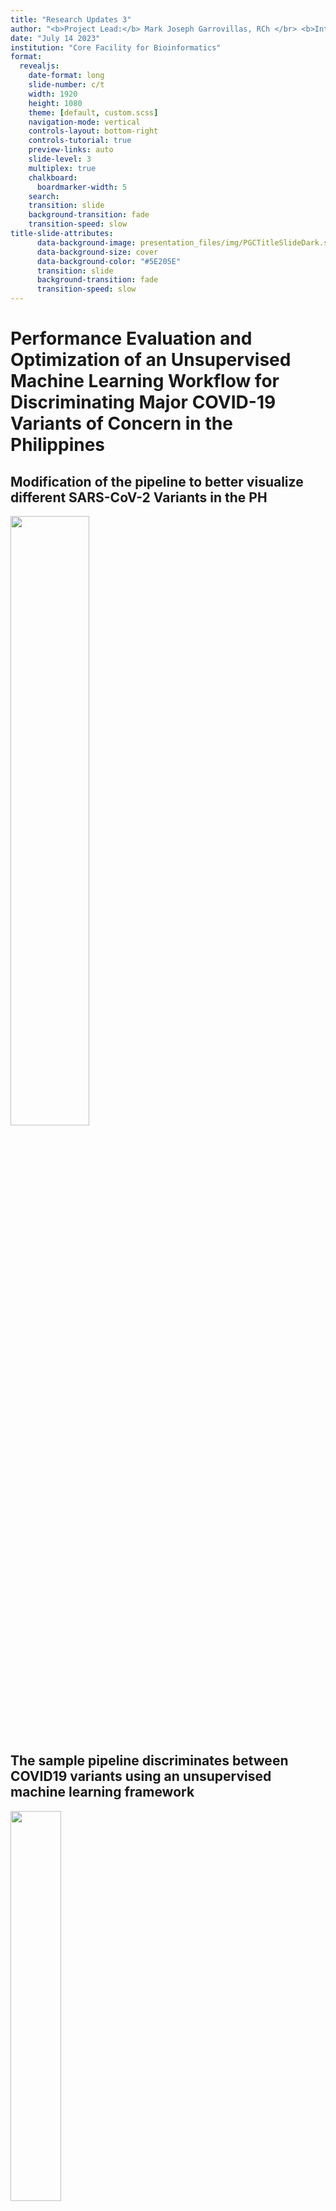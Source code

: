 ```yaml
---
title: "Research Updates 3"
author: "<b>Project Lead:</b> Mark Joseph Garrovillas, RCh </br> <b>Interns:</b> Brylle Joshua Logroño, John Matthew Felices, Yenzy Urson Hebron"
date: "July 14 2023"
institution: "Core Facility for Bioinformatics"
format: 
  revealjs:
    date-format: long
    slide-number: c/t
    width: 1920
    height: 1080
    theme: [default, custom.scss]
    navigation-mode: vertical
    controls-layout: bottom-right
    controls-tutorial: true
    preview-links: auto
    slide-level: 3
    multiplex: true
    chalkboard: 
      boardmarker-width: 5
    search:
    transition: slide
    background-transition: fade
    transition-speed: slow
title-slide-attributes:
      data-background-image: presentation_files/img/PGCTitleSlideDark.svg
      data-background-size: cover
      data-background-color: "#5E205E"
      transition: slide
      background-transition: fade
      transition-speed: slow
---
```


# Performance Evaluation and Optimization of an Unsupervised Machine Learning Workflow for Discriminating Major COVID-19 Variants of Concern in the Philippines{background-color="#5E205E" data-background="presentation_files/img/PGCTitleSlideDark.svg" transition="fade-in slide-out" transition-speed="slow"}

## Modification of the pipeline to better visualize different SARS-CoV-2 Variants in the PH {data-background="presentation_files/img/PGCSlideLight.svg" transition="fade-in slide-out" transition-speed="slow"}
![](presentation_files/img/variants.jpg){.fragment fig-align="center" height=50% width=50%}

## The sample pipeline discriminates between COVID19 variants using an unsupervised machine learning framework {data-background="presentation_files/img/PGCSlideLight.svg" transition="fade-in slide-out" transition-speed="slow"}
![](presentation_files/img/journal.pone.0285719.png){.fragment fig-align="center" height=40% width=40%}

## Which linear algebra library implementation (BLAS,LAPACK,OpenCL,IntelMLK) gives the most optimal runtime for the workflow? {data-background="presentation_files/img/PGCSlideLight.svg" transition="fade-in slide-out" transition-speed="slow"}
![](presentation_files/img/linear-algebra.jpg){.fragment fig-align="center" height=60% width=60%}

## Initial Treemaps to further motivate the Dataset Analysis {data-background="presentation_files/img/PGCSlideLight.svg" transition="fade-in slide-out" transition-speed="slow"}
<iframe src="division-variant-lineage.html" width=1800px height=900px></iframe>

## Does processor vulnerability mitigations (Spectre and Meltdown) significantly affect the runtime of the workflow? {data-background="presentation_files/img/PGCSlideLight.svg" transition="fade-in slide-out" transition-speed="slow"}
![](presentation_files/img/spectre_meltdown.png){.fragment fig-align="center" height=60% width=60%}


## Initial Treemaps to further motivate the Dataset Analysis  {data-background="presentation_files/img/PGCSlideLight.svg" transition="fade-in slide-out" transition-speed="slow"}
<iframe src="variant-division-lineage.html" width=1800px height=900px></iframe>

# Progress Report - Overview {background-color="#447099" data-background="presentation_files/img/PGCTitleSlideDark.svg" transition="slide-in"}

## The team's trello board gives an overview of the team's progress {data-background="presentation_files/img/PGCSlideLight.svg" transition="fade-in slide-out" transition-speed="slow"}
![](presentation_files/img/trello.png){.fragment fig-align="center" height=70% width=70%}

## The burndown chart shows if the team is on track to finish the project on time {data-background="presentation_files/img/PGCSlideLight.svg" transition="fade-in slide-out" transition-speed="slow"}
<iframe src="https://docs.google.com/spreadsheets/d/1e_8Idq3GNALJlM27_xZwYv2O2Rsih5MytwXbmZ9c7TI/edit#gid=0" width=1800px height=900px></iframe>

## The burndown chart shows if the team is on track to finish the project on time {data-background="presentation_files/img/PGCSlideLight.svg" transition="fade-in slide-out" transition-speed="slow"}
<iframe src="https://docs.google.com/spreadsheets/d/1e_8Idq3GNALJlM27_xZwYv2O2Rsih5MytwXbmZ9c7TI/edit#gid=196745742" width=1800px height=900px></iframe>

# Progress Report - Workflow Optimization {background-color="#447099" data-background="presentation_files/img/PGCTitleSlideDark.svg" transition="slide-in"}

## Data filtering by certain attributes (e.g. variant, region of exposure) was included into the workflow {data-="presentation_files/img/PGCSlideLight.svg" transition="fade-in slide-out" transition-speed="slow"}

```r
#| echo: true

  if(missing(filter1_factor) && missing(filter1_values) &&
     missing(filter2_factor) && missing(filter2_values)){
    
  } else if(missing(filter2_factor) && missing(filter2_values)){
    
    df <- filter(df, df[[filter1_factor]] %in% filter1_values)
    
  } else if(missing(filter1_factor) && missing(filter1_values)){
    
    df <- filter(df, df[[filter2_factor]] %in% filter2_values)
    
  } else {
    df <- filter(df, df[[filter1_factor]] %in% filter1_values)
    df <- filter(df, df[[filter2_factor]] %in% filter2_values)
  }

```

## Graph tooltips were improved to include relevant metadata {data-="presentation_files/img/PGCSlideLight.svg" transition="fade-in slide-out" transition-speed="slow"}
<iframe src="presentation_files/img/umap-7.html" width=1800px height=900px></iframe>

## 3D Plots were generated from PCA, tSNE, and UMAP analysis {data-="presentation_files/img/PGCSlideLight.svg" transition="fade-in slide-out" transition-speed="slow"}
<iframe src="presentation_files/img/3d-umap-7.html" width=1800px height=900px></iframe>

## Scree Plots, Loading Plots, and Vargraphs from PCA Analysis were generated {data-="presentation_files/img/PGCSlideLight.svg" transition="fade-in slide-out" transition-speed="slow"}
<iframe src="presentation_files/img/screeplot-3.html" width=1800px height=900px></iframe>

## Scree Plots, Loading Plots, and Vargraphs from PCA Analysis were generated {data-="presentation_files/img/PGCSlideLight.svg" transition="fade-in slide-out" transition-speed="slow"}
<iframe src="presentation_files/img/loadings-1-3.html" width=1800px height=900px></iframe>

## Scree Plots, Loading Plots, and Vargraphs from PCA Analysis were generated {data-="presentation_files/img/PGCSlideLight.svg" transition="fade-in slide-out" transition-speed="slow"}
<iframe src="presentation_files/img/vargraph-3.html" width=1800px height=900px></iframe>

## A pipeline file was created to compile all the functions into one R file {data-="presentation_files/img/PGCSlideLight.svg" transition="fade-in slide-out" transition-speed="slow"}

```r
#| echo: true

# File: pipeline.R
# Contains the complete bioinformatics pipeline
# for convenient runs and benchmarks.
# This will source functions from code/R/

# INSTALL AND LOAD PACKAGES ################################
options(repos = "https://cloud.r-project.org/")

# Installs pacman ("package manager") if needed
if (!require("pacman"))
  install.packages("pacman")
library(pacman)

### ATTN: IN LINUX SYSTEMS, CONSULT README FOR ADDITIONAL PREREQUISITES
### BEFORE RUNNING ANY SCRIPT. ISSUE: tidyverse installation.
### This is a non-issue if code is ran within cpu.Dockerfile.
### This cannot be scripted because this requires sudo priveleges.

# Install xml2 in advance to prep for tidyverse installation in Linux.
# Note that in Windows RStudio, this is installed by default.
# If you're getting xml2 errors on Windows, you broke something lol.
if (pacman::p_detectOS() == "Linux" && !pacman::p_exists(xml2, local = TRUE)) {
  install.packages("xml2", dependencies = TRUE, INSTALL_opts = c("--no-lock"))
  pacman::p_load(xml2)
}

# Use pacman to load add-on packages as desired.
# TODO: Remove redundancies in dependencies. E.g., dplyr and ggplot2
# are already dependencies of tidyverse.
pacman::p_load(plyr, dplyr, GGally, ggplot2, ggthemes, ggvis,
               httr, lubridate, plotly, psych,
               rio, markdown, rmarkdown, shiny,
               stringr, tidyr, tidyverse,
               ape, kmer, readr, validate, gsubfn, seqinr,
               umap, htmlwidgets, factoextra, scales,
               Rtsne, tsne, RColorBrewer, ggfortify, devtools,
               ggdendro, dendextend, cluster, colorspace,
               microbenchmark,
               highcharter)
install_github("vqv/ggbiplot", upgrade = FALSE, quiet = TRUE)
pacman::p_load(ggbiplot)

# validate used for %vin% operator 
# gsubfn used to destructure more than one return value
# devtools supports install_github for installing ggbiplot
# Note: Divisive k-means clustering available via kmer::cluster

# LOAD SOURCES #############################################
source("code/R/helper.R")
source("code/R/preprocess.R")
source("code/R/kmer-analysis.R")
source("code/R/dim-reduce.R")
source("code/R/clustering-variant.R")
source("code/R/clustering-region.R")

# SET PARAMETERS ###########################################
# pipeline.R general parameters
seed <- 1234
stamp <- get_time()
kmer_list <- c(3, 5, 7)

# preprocess.R::preprocess() parameters
data_path_gisaid <- "data/GISAID"
extract_path <- "data/GISAID/datasets"
strat_size <- 100
country_exposure <- "Philippines"
write_fastacsv <- TRUE

# kmer-analysis.R::get_kmers() parameters

# dim-reduce.R::dim_reduce() parameters
data_path_kmers <- "data/kmers"
results_path_dimreduce <- "results/dim-reduce/R"
tsne_perplexity <- 40
tsne_max_iter <- 1000
tsne_initial_dims <- 50
umap_n_neighbors <- 15
umap_metric <- "euclidean"
umap_min_dist <- 0.1
target_col <- "variant"

# dim-reduce.R::dim_reduce() filtering parameters - OPTIONAL
factor1 <- "variant"
values1 <- c("Omicron", "Omicron Sub")
factor2 <- "year"
values2 <- c("2023")

# AGNES Clustering Parameters :: dendogram_create_x()
results_path_agnes <- "results/dendrogram"

# RUN PIPELINE #############################################

# Step 1: preprocess()
list[fasta_all, metadata_all] <- preprocess(data_path_gisaid, extract_path, seed,
                                            strat_size, country_exposure,
                                            write_fastacsv, stamp)

# Step 2: get_kmers()
for (k in kmer_list) {
  get_kmers(fasta_all, metadata_all, k, stamp)
}

# Step 3: dim_reduce()
for (k in kmer_list) {
  dim_reduce(k, data_path_kmers, results_path_dimreduce,
             tsne_seed = seed, tsne_perplexity,
             tsne_max_iter, tsne_initial_dims,
             umap_seed = seed, umap_n_neighbors,
             umap_metric, umap_min_dist, col_name = target_col,
             filter1_factor = factor1, filter1_values = values1, # OPTIONAL
             filter2_factor = factor2, filter2_values = values2) # OPTIONAL
}

#Step 4: AGNES Clustering by Variant
for (k in kmer_list) {
  dendrogram_create_variant(k, data_path_kmers, results_path_agnes)
}

#Step 5: AGNES Clustering by Region
for (k in kmer_list){
  dendrogram_create_region(k, data_path_kmers, results_path_agnes)
}

print("All operations completed successfully!")

# CLEAN UP #################################################

# Clear environment
rm(list = ls()) 

# Clear packages (unloading them before another adds another compat check)
p_unload(all)  # Remove all add-ons

# Clear plots but only if there IS a plot
while (!is.null(dev.list())) dev.off()

# Clear console
# cat("\014")  # ctrl+L

# Clear mind :)
```

# Progress Report - Benchmarking{background-color="#447099" data-background="presentation_files/img/PGCTitleSlideDark.svg" transition="slide-in"}

## USB-Bootable Ubuntu OS was created to standardize the OS during benchmarking {data-="presentation_files/img/PGCSlideLight.svg" transition="fade-in slide-out" transition-speed="slow"}
![](presentation_files/img/ubuntu.png){.fragment fig-align="center" height=60% width=60%}

## Created Docker image to standardize the development environment {data-="presentation_files/img/PGCSlideLight.svg" transition="fade-in slide-out" transition-speed="slow"}
![](presentation_files/img/docker-container.png){.fragment fig-align="center" height=50% width=50%}

## Created Docker image to standardize the development environment {data-="presentation_files/img/PGCSlideLight.svg" transition="fade-in slide-out" transition-speed="slow"}
![](presentation_files/img/docker.jpg){.fragment fig-align="center" height=30% width=%}

## A pipeline to be used for benchmarking was created{data-="presentation_files/img/PGCSlideLight.svg" transition="fade-in slide-out" transition-speed="slow"}

```r
#| echo: true

# File: pipeline.R
# Contains the complete bioinformatics pipeline
# for convenient runs and benchmarks.
# This will source functions from code/R/

# INSTALL AND LOAD PACKAGES ################################
options(repos = "https://cloud.r-project.org/")

# Installs pacman ("package manager") if needed
if (!require("pacman"))
  install.packages("pacman")
library(pacman)

### ATTN: IN LINUX SYSTEMS, CONSULT README FOR ADDITIONAL PREREQUISITES
### BEFORE RUNNING ANY SCRIPT. ISSUE: tidyverse installation.
### This is a non-issue if code is ran within cpu.Dockerfile.
### This cannot be scripted because this requires sudo priveleges.

# Install xml2 in advance to prep for tidyverse installation in Linux.
# Note that in Windows RStudio, this is installed by default.
# If you're getting xml2 errors on Windows, you broke something lol.
if (pacman::p_detectOS() == "Linux" && !pacman::p_exists(xml2, local = TRUE)) {
  install.packages("xml2", dependencies = TRUE, INSTALL_opts = c("--no-lock"))
  pacman::p_load(xml2)
}

# Use pacman to load add-on packages as desired.
# TODO: Remove redundancies in dependencies. E.g., dplyr and ggplot2
# are already dependencies of tidyverse.
pacman::p_load(plyr, dplyr, GGally, ggplot2, ggthemes, ggvis,
               httr, lubridate, plotly, psych,
               rio, markdown, rmarkdown, shiny,
               stringr, tidyr, tidyverse,
               ape, kmer, readr, validate, gsubfn, seqinr,
               umap, htmlwidgets, factoextra, scales,
               Rtsne, tsne, RColorBrewer, ggfortify, devtools,
               ggdendro, dendextend, cluster, colorspace,
               microbenchmark,
               highcharter)
install_github("vqv/ggbiplot", upgrade = FALSE, quiet = TRUE)
pacman::p_load(ggbiplot)

# validate used for %vin% operator 
# gsubfn used to destructure more than one return value
# devtools supports install_github for installing ggbiplot
# Note: Divisive k-means clustering available via kmer::cluster

# LOAD SOURCES #############################################
source("code/R/helper.R")
source("code/R/preprocess.R")
source("code/R/kmer-analysis.R")
source("code/R/dim-reduce.R")
source("code/R/clustering-variant.R")
source("code/R/clustering-region.R")

# SET PARAMETERS ###########################################
# pipeline.R general parameters
seed <- 1234
stamp <- get_time()
kmer_list <- c(3, 5, 7)

# microbenchmark parameters
# Note: tree map
bm_times <- 2L   # how many times should routine be evaluated
bm_units <- "seconds"

# preprocess.R::preprocess() parameters
data_path_gisaid <- "data/GISAID"
extract_path <- "data/GISAID/datasets"
strat_size <- 100
country_exposure <- "Philippines"
write_fastacsv <- FALSE

# kmer-analysis.R::get_kmers() parameters

# dim-reduce.R::dim_reduce() parameters
data_path_kmers <- "data/kmers"
results_path_dimreduce <- "results/dim-reduce/R"
tsne_perplexity <- 40
tsne_max_iter <- 1000
tsne_initial_dims <- 50
umap_n_neighbors <- 15
umap_metric <- "euclidean"
umap_min_dist <- 0.1
target_col <- "variant"

# AGNES Clustering Parameters :: dendogram_create_x()
results_path_agnes <- "results/dendrogram"

# RUN BENCHMARK #############################################
# Benchmark Notes:
# preprocess, to start from extraction, delete: data/GISAID/datasets/
# preprocess, to also generate data, set write_fastacsv = TRUE.
results <- microbenchmark(
  preprocess = list[fasta_all, metadata_all] <-
    preprocess(data_path, extract_path, seed,
               strat_size, country_exposure,
               write_fastacsv, stamp),
  get_kmers_loop = for (k in kmer_list) {
    get_kmers(fasta_all, metadata_all, k, stamp)
  },
  get_kmers_3 = get_kmers(fasta_all, metadata_all, 3, stamp),
  get_kmers_5 = get_kmers(fasta_all, metadata_all, 5, stamp),
  get_kmers_7 = get_kmers(fasta_all, metadata_all, 7, stamp),
  # dim_reduce = for (k in kmer_list) {
  #   dim_reduce(k, data_path_kmers, results_path_dimreduce,
  #              tsne_seed = seed, tsne_perplexity,
  #              tsne_max_iter, tsne_initial_dims,
  #              umap_seed = seed, umap_n_neighbors,
  #              umap_metric, umap_min_dist, col_name = target_col)
  # },
  # dim_reduce_3 = dim_reduce(3, data_path_kmers, results_path_dimreduce,
  #                           tsne_seed = seed, tsne_perplexity,
  #                           tsne_max_iter, tsne_initial_dims,
  #                           umap_seed = seed, umap_n_neighbors,
  #                           umap_metric, umap_min_dist, col_name = target_col),
  # dim_reduce_5 = dim_reduce(5, data_path_kmers, results_path_dimreduce,
  #                           tsne_seed = seed, tsne_perplexity,
  #                           tsne_max_iter, tsne_initial_dims,
  #                           umap_seed = seed, umap_n_neighbors,
  #                           umap_metric, umap_min_dist, col_name = target_col),
  # dim_reduce_7 = dim_reduce(7, data_path_kmers, results_path_dimreduce,
  #                           tsne_seed = seed, tsne_perplexity,
  #                           tsne_max_iter, tsne_initial_dims,
  #                           umap_seed = seed, umap_n_neighbors,
  #                           umap_metric, umap_min_dist, col_name = target_col),
  times = bm_times,
  unit = bm_units,
  control = list(order = "inorder", warmup = 2L)
)

print("All operations completed successfully!")

# CLEAN UP #################################################

# Clear environment
# rm(list = ls()) 

# Clear packages (unloading them before another adds another compat check)
p_unload(all)  # Remove all add-ons

# Clear plots but only if there IS a plot
while (!is.null(dev.list())) dev.off()

# Clear console
# cat("\014")  # ctrl+L

# Clear mind :)

```

## Initial benchmarking using different linear algebra libraries was performed for the entire benchmarking pipeline {data-="presentation_files/img/PGCSlideLight.svg" transition="fade-in slide-out" transition-speed="slow"}
<iframe src="presentation_files/img/dim-red-7.html" width=1800px height=900px></iframe>

## Initial benchmarking using different linear algebra libraries was performed for PCA Analysis {data-="presentation_files/img/PGCSlideLight.svg" transition="fade-in slide-out" transition-speed="slow"}
<iframe src="presentation_files/img/pca-7.html" width=1800px height=900px></iframe>

## Initial benchmarking using different linear algebra libraries was performed for t-SNE Analysis {data-="presentation_files/img/PGCSlideLight.svg" transition="fade-in slide-out" transition-speed="slow"}
<iframe src="presentation_files/img/tsne-2d-7.html" width=1800px height=900px></iframe>

## Initial benchmarking using different linear algebra libraries was performed for UMAP Analysis {data-="presentation_files/img/PGCSlideLight.svg" transition="fade-in slide-out" transition-speed="slow"}
<iframe src="presentation_files/img/umap-2d-7.html" width=1800px height=900px></iframe>


# Next Steps {background-color="#447099" data-background="presentation_files/img/PGCTitleSlideDark.svg" transition="slide-in"}

## Future Plans {data-background="presentation_files/img/PGCSlideLight.svg" transition="fade-in slide-out" transition-speed="slow"}    

- Goals for Next Week
  - Improve plots by adding ability to change point shapes according to another variable
  - Benchmark Workflow with Spectre and Meltdown Patches Enabled vs. Disabled in Intel Core/AMD Ryzen processors and Windows/Linux OS 
  - Benchmark Computations using OpenBLAS/ATLAS/AMD BLISS/ Intel MKL
  - Document and Analyze Benchmarking Results
  - Scale up Data and Run in HPC

# References {background-color="#447099" data-background="presentation_files/img/PGCTitleSlideDark.svg" transition="slide-in"}

## References {data-background="presentation_files/img/PGCSlideLight.svg" transition="fade-in slide-out" transition-speed="slow"}

- Research Article:

  - <https://journals.plos.org/plosone/article?id=10.1371/journal.pone.0285719>

- Image Sources:
  - <https://i.ytimg.com/vi/0WDhKCPtbng/maxresdefault.jpg>
  - <https://web.archive.org/web/20180620212658/https://danielmiessler.com/images/Screen-Shot-2018-01-05-at-08.29.00.png>
  - <https://www.docker.com/wp-content/uploads/2022/03/vertical-logo-monochromatic.png>
  - <https://upload.wikimedia.org/wikipedia/commons/thumb/e/e0/Git-logo.svg/1280px-Git-logo.svg.png>
